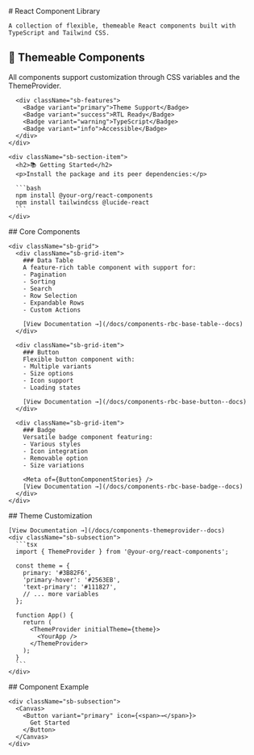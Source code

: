 
<Meta title="Introduction" />

<div className="sb-container">
  <div className='sb-section-title'>
    # React Component Library
    
    A collection of flexible, themeable React components built with TypeScript and Tailwind CSS.
  </div>
  
  <div className="sb-section">
    <div className="sb-section-item">
      <h2>🎨 Themeable Components</h2>
      <p>All components support customization through CSS variables and the ThemeProvider.</p>
      
      <div className="sb-features">
        <Badge variant="primary">Theme Support</Badge>
        <Badge variant="success">RTL Ready</Badge>
        <Badge variant="warning">TypeScript</Badge>
        <Badge variant="info">Accessible</Badge>
      </div>
    </div>

    <div className="sb-section-item">
      <h2>📚 Getting Started</h2>
      <p>Install the package and its peer dependencies:</p>
      
      ```bash
      npm install @your-org/react-components
      npm install tailwindcss @lucide-react
      ```
    </div>
  </div>

  <div className="sb-section">
    <div className="sb-features-title">
      ## Core Components
    </div>
    
    <div className="sb-grid">
      <div className="sb-grid-item">
        ### Data Table
        A feature-rich table component with support for:
        - Pagination
        - Sorting
        - Search
        - Row Selection
        - Expandable Rows
        - Custom Actions
        
        [View Documentation →](/docs/components-rbc-base-table--docs)
      </div>
      
      <div className="sb-grid-item">
        ### Button
        Flexible button component with:
        - Multiple variants
        - Size options
        - Icon support
        - Loading states
        
        [View Documentation →](/docs/components-rbc-base-button--docs)
      </div>
      
      <div className="sb-grid-item">
        ### Badge
        Versatile badge component featuring:
        - Various styles
        - Icon integration
        - Removable option
        - Size variations

        <Meta of={ButtonComponentStories} />
        [View Documentation →](/docs/components-rbc-base-badge--docs)
      </div>
    </div>
  </div>

  <div className="sb-section">
    <div className="sb-section-title">
      ## Theme Customization
    </div>
    
    [View Documentation →](/docs/components-themeprovider--docs)
    <div className="sb-subsection">
      ```tsx
      import { ThemeProvider } from '@your-org/react-components';

      const theme = {
        primary: '#3B82F6',
        'primary-hover': '#2563EB',
        'text-primary': '#111827',
        // ... more variables
      };

      function App() {
        return (
          <ThemeProvider initialTheme={theme}>
            <YourApp />
          </ThemeProvider>
        );
      }
      ```
    </div>
  </div>

  <div className="sb-section">
    <div className="sb-section-title">
      ## Component Example
    </div>

    <div className="sb-subsection">
      <Canvas>
        <Button variant="primary" icon={<span>→</span>}>
          Get Started
        </Button>
      </Canvas>
    </div>
  </div>
</div>

<style>
{`
  .sb-container {
    margin-bottom: 48px;
  }

  .sb-section {
    padding: 32px 0;
    border-bottom: 1px solid #E5E7EB;
  }

  .sb-section-title {
    margin-bottom: 32px;
  }

  .sb-section-item {
    margin-bottom: 24px;
  }

  .sb-features {
    display: flex;
    gap: 8px;
    margin-top: 16px;
  }

  .sb-grid {
    display: grid;
    grid-template-columns: repeat(auto-fit, minmax(280px, 1fr));
    gap: 32px;
    margin-top: 24px;
  }

  .sb-grid-item {
    border: 1px solid #E5E7EB;
    border-radius: 8px;
    padding: 24px;
  }

  .sb-grid-item h3 {
    margin-top: 0;
  }

  .sb-subsection {
    margin-top: 24px;
    padding: 24px;
    border-radius: 8px;
    background-color: #F9FAFB;
  }

  .sb-code {
    margin: 0;
    padding: 16px;
    background-color: #1F2937;
    border-radius: 4px;
    color: #F9FAFB;
  }
`}
</style>